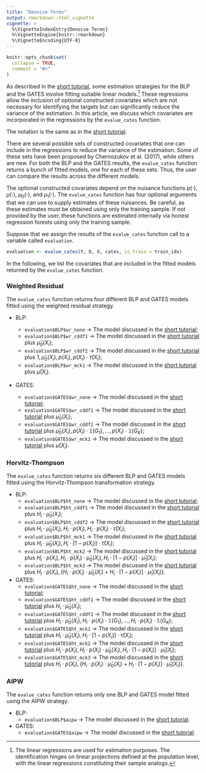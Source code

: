 ```yaml
---
title: "Denoise Terms"
output: rmarkdown::html_vignette
vignette: >
  %\VignetteIndexEntry{Denoise Terms}
  %\VignetteEngine{knitr::rmarkdown}
  %\VignetteEncoding{UTF-8}
---
```


```r
knitr::opts_chunk$set(
  collapse = TRUE,
  comment = "#>"
)
```

As described in the [short tutorial](https://riccardo-df.github.io/evaluCATE/articles/evalue-cates-short-tutorial.html), some estimation strategies for the BLP and the GATES involve fitting suitable linear models.[^1] These regressions allow the inclusion of optional constructed covariates which are not necessary for identifying the targets but can significantly reduce the variance of the estimation. In this article, we discuss which covariates are incorporated in the regressions by the `evalue_cates` function.

The notation is the same as in the [short tutorial](https://riccardo-df.github.io/evaluCATE/articles/evalue-cates-short-tutorial.html).

There are several possible sets of constructed covariates that one can include in the regressions to reduce the variance of the estimation. Some of these sets have been proposed by Chernozukov et al. (2017), while others are new. For both the BLP and the GATES results, the `evalue_cates` function returns a bunch of fitted models, one for each of these sets. Thus, the user can compare the results across the different models.

The optional constructed covariates depend on the nuisance functions $p ( \cdot )$, $\mu ( \cdot )$, $\mu_0 ( \cdot )$, and $\mu_1 ( \cdot )$. The `evalue_cates` function has four optional arguments that we can use to supply estimates of these nuisances. Be careful, as these estimates must be obtained using only the training sample. If not provided by the user, these functions are estimated internally via honest regression forests using only the training sample.

Suppose that we assign the results of the `evalue_cates` function call to a variable called `evaluation`.

```r
evaluation <- evalue_cates(Y, D, X, cates, is_train = train_idx)
```

In the following, we list the covariates that are included in the fitted models returned by the `evalue_cates` function. 

### Weighted Residual
The `evalue_cates` function returns four different BLP and GATES models fitted using the weighted residual strategy.

- BLP:

  * `evaluation$BLP$wr_none` &rarr; The model discussed in the [short tutorial](https://riccardo-df.github.io/evaluCATE/articles/evalue-cates-short-tutorial.html);
  * `evaluation$BLP$wr_cddf1` &rarr; The model discussed in the [short tutorial](https://riccardo-df.github.io/evaluCATE/articles/evalue-cates-short-tutorial.html) plus $\hat{\mu}_0 ( X_i )$;
  * `evaluation$BLP$wr_cddf2` &rarr; The model discussed in the [short tutorial](https://riccardo-df.github.io/evaluCATE/articles/evalue-cates-short-tutorial.html) plus $1, \hat{\mu}_0 ( X_i ), p ( X_i ), p ( X_i ) \cdot \hat{\tau} ( X_i )$;
  * `evaluation$BLP$wr_mck1` &rarr; The model discussed in the [short tutorial](https://riccardo-df.github.io/evaluCATE/articles/evalue-cates-short-tutorial.html) plus $\hat{\mu} ( X_i )$.

- GATES:
  * `evaluation$GATES$wr_none` &rarr; The model discussed in the [short tutorial](https://riccardo-df.github.io/evaluCATE/articles/evalue-cates-short-tutorial.html);
  * `evaluation$GATES$wr_cddf1` &rarr; The model discussed in the [short tutorial](https://riccardo-df.github.io/evaluCATE/articles/evalue-cates-short-tutorial.html) plus $\hat{\mu}_0 ( X_i )$; 
  * `evaluation$GATES$wr_cddf2` &rarr; The model discussed in the [short tutorial](https://riccardo-df.github.io/evaluCATE/articles/evalue-cates-short-tutorial.html) plus $\hat{\mu}_0 ( X_i ), p ( X_i ) \cdot \mathbb{1} (G_1), \dots, p ( X_i ) \cdot \mathbb{1} (G_K)$; 
  * `evaluation$GATES$wr_mck1` &rarr; The model discussed in the [short tutorial](https://riccardo-df.github.io/evaluCATE/articles/evalue-cates-short-tutorial.html) plus $\hat{\mu} ( X_i )$.
  
### Horvitz-Thompson 
The `evalue_cates` function returns six different BLP and GATES models fitted using the Horvitz-Thompson transformation strategy.

- BLP:
  * `evaluation$BLP$ht_none` &rarr; The model discussed in the [short tutorial](https://riccardo-df.github.io/evaluCATE/articles/evalue-cates-short-tutorial.html);
  * `evaluation$BLP$ht_cddf1` &rarr; The model discussed in the [short tutorial](https://riccardo-df.github.io/evaluCATE/articles/evalue-cates-short-tutorial.html) plus $H_i \cdot \hat{\mu}_0 ( X_i )$;
  * `evaluation$BLP$ht_cddf2` &rarr; The model discussed in the [short tutorial](https://riccardo-df.github.io/evaluCATE/articles/evalue-cates-short-tutorial.html) plus $H_i \cdot \hat{\mu}_0 ( X_i ), H_i \cdot p ( X_i ), H_i \cdot p ( X_i ) \cdot \hat{\tau} ( X_i )$;
  * `evaluation$BLP$ht_mck1` &rarr; The model discussed in the [short tutorial](https://riccardo-df.github.io/evaluCATE/articles/evalue-cates-short-tutorial.html) plus $H_i \cdot \hat{\mu}_0 ( X_i ), H_i \cdot [ 1 - p ( X_i ) ] \cdot \hat{\tau} ( X_i )$;
  * `evaluation$BLP$ht_mck2` &rarr; The model discussed in the [short tutorial](https://riccardo-df.github.io/evaluCATE/articles/evalue-cates-short-tutorial.html) plus $H_i \cdot p ( X_i ), H_i \cdot p ( X_i ) \cdot \hat{\mu}_0 ( X_i ), H_i \cdot [ 1 - p ( X_i ) ] \cdot \hat{\mu}_1 ( X_i )$;
  * `evaluation$BLP$ht_mck3` &rarr; The model discussed in the [short tutorial](https://riccardo-df.github.io/evaluCATE/articles/evalue-cates-short-tutorial.html) plus $H_i \cdot p ( X_i ), \{ H_i \cdot p ( X_i ) \cdot \hat{\mu}_0 ( X_i ) + H_i \cdot [ 1 - p ( X_i ) ] \cdot \hat{\mu}_1 ( X_i ) \}$.

- GATES:
  * `evaluation$GATES$ht_none` &rarr; The model discussed in the [short tutorial](https://riccardo-df.github.io/evaluCATE/articles/evalue-cates-short-tutorial.html);
  * `evaluation$GATES$ht_cddf1` &rarr; The model discussed in the [short tutorial](https://riccardo-df.github.io/evaluCATE/articles/evalue-cates-short-tutorial.html) plus  $H_i \cdot \hat{\mu}_0 ( X_i )$; 
  * `evaluation$GATES$ht_cddf2` &rarr; The model discussed in the [short tutorial](https://riccardo-df.github.io/evaluCATE/articles/evalue-cates-short-tutorial.html) plus $H_i \cdot \hat{\mu}_0 ( X_i ), H_i \cdot p ( X_i ) \cdot \mathbb{1} (G_1), \dots, H_i \cdot p ( X_i ) \cdot \mathbb{1} (G_K)$; 
  * `evaluation$GATES$ht_mck1` &rarr; The model discussed in the [short tutorial](https://riccardo-df.github.io/evaluCATE/articles/evalue-cates-short-tutorial.html) plus $H_i \cdot \hat{\mu}_0 ( X_i ), H_i \cdot [ 1 - p ( X_i ) ] \cdot \hat{\tau} ( X_i )$; 
  * `evaluation$GATES$ht_mck2` &rarr; The model discussed in the [short tutorial](https://riccardo-df.github.io/evaluCATE/articles/evalue-cates-short-tutorial.html) plus $H_i \cdot p ( X_i ), H_i \cdot p ( X_i ) \cdot \hat{\mu}_0 ( X_i ), H_i \cdot [ 1 - p ( X_i ) ] \cdot \hat{\mu}_1 ( X_i )$; 
  * `evaluation$GATES$ht_mck3` &rarr; The model discussed in the [short tutorial](https://riccardo-df.github.io/evaluCATE/articles/evalue-cates-short-tutorial.html) plus $H_i \cdot p ( X_i ), \{ H_i \cdot p ( X_i ) \cdot \hat{\mu}_0 ( X_i ) + H_i \cdot [ 1 - p ( X_i ) ] \cdot \hat{\mu}_1 ( X_i ) \}$. 
  
### AIPW
The `evalue_cates` function returns only one BLP and GATES model fitted using the AIPW strategy.  

- BLP:
  * `evaluation$BLP$aipw` &rarr; The model discussed in the [short tutorial](https://riccardo-df.github.io/evaluCATE/articles/evalue-cates-short-tutorial.html).
  
- GATES:
  * `evaluation$GATES$aipw` &rarr; The model discussed in the [short tutorial](https://riccardo-df.github.io/evaluCATE/articles/evalue-cates-short-tutorial.html).
  
[^1]: The linear regressions are used for estimation purposes. The identification hinges on linear projections defined at the population level, with the linear regressions constituting their sample analogs.
